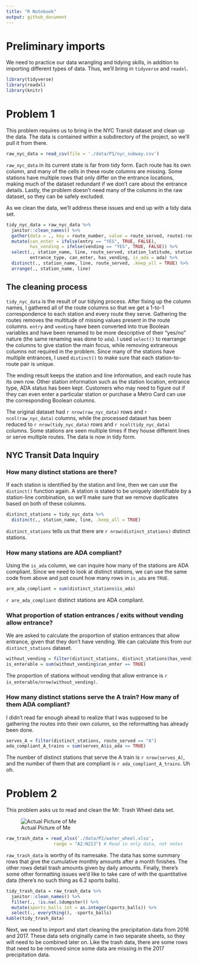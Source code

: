 ```yaml
---
title: "R Notebook"
output: github_document
---
```


# Preliminary imports

We need to practice our data wrangling and tidying skills, in addition to importing different types of data. Thus, we'll bring in `tidyverse` and `readxl`.

```r
library(tidyverse)
library(readxl)
library(knitr)
```

# Problem 1

This problem requires us to bring in the NYC Transit dataset and clean up the data. The data is contained within a subdirectory of the project, so we'll pull it from there.

```r
raw_nyc_data = read_csv(file = './data/P1/nyc_subway.csv')
```

`raw_nyc_data` in its current state is far from tidy form. Each route has its own column, and many of the cells in these route columns are missing. Some stations have multiple rows that only differ on the entrance locations, making much of the dataset redundant if we don't care about the entrance details. Lastly, the problem doesn't need many of the columns in the raw dataset, so they can be safely excluded.

As we clean the data, we'll address these issues and end up with a tidy data set.

```r
tidy_nyc_data = raw_nyc_data %>% 
  janitor::clean_names() %>% 
  gather(data = ., key = route_number, value = route_served, route1:route11, na.rm = TRUE) %>% 
  mutate(can_enter = ifelse(entry == "YES", TRUE, FALSE),
         has_vending = ifelse(vending == "YES", TRUE, FALSE)) %>% 
  select(., station_name, line, route_served, station_latitude, station_longitude, 
         entrance_type, can_enter, has_vending, is_ada = ada) %>% 
  distinct(., station_name, line, route_served, .keep_all = TRUE) %>%
  arrange(., station_name, line) 
```

## The cleaning process

`tidy_nyc_data` is the result of our tidying process. After fixing up the column names, I gathered all of the route columns so that we get a 1-to-1 correspondence to each station and every route they serve. Gathering the routes removes the multitude of missing values present in the route columns. `entry` and `vending` have been converted into true Boolean variables and have been renamed to be more descriptive of their "yes/no" nature (the same renaming was done to `ada`). I used `select()` to rearrange the columns to give station the main focus, while removing extraneous columns not required in the problem. Since many of the stations have multiple entrances, I used `distinct()` to make sure that each station-to-route pair is unique.

The ending result keeps the station and line information, and each route has its own row. Other station information such as the station location, entrance type, ADA status has been kept. Customers who may need to figure out if they can even enter a particular station or purchase a Metro Card can use the corresponding Boolean columns.

The original dataset had `r nrow(raw_nyc_data)` rows and `r ncol(raw_nyc_data)` columns, while the processed dataset has been reduced to `r nrow(tidy_nyc_data)` rows and `r ncol(tidy_nyc_data)` columns. Some stations are seen multiple times if they house different lines or serve multiple routes. The data is now in tidy form.

## NYC Transit Data Inquiry

### How many distinct stations are there?

If each station is identified by the station and line, then we can use the `distinct()` function again. A station is stated to be uniquely identifiable by a station-line combination, so we'll make sure that we remove duplicates based on both of these columns.

```r
distinct_stations = tidy_nyc_data %>% 
  distinct(., station_name, line, .keep_all = TRUE)
```

`distinct_stations` tells us that there are `r nrow(distinct_stations)` distinct stations.

### How many stations are ADA compliant?

Using the `is_ada` column, we can inquire how many of the stations are ADA compliant. Since we need to look at distinct stations, we can use the same code from above and just count how many rows in `is_ada` are `TRUE`.

```r
are_ada_compliant = sum(distinct_stations$is_ada)
```

`r are_ada_compliant` distinct stations are ADA compliant.

### What proportion of station entrances / exits without vending allow entrance?

We are asked to calculate the proportion of station entrances that allow entrance, given that they don't have vending. We can calculate this from our `distinct_stations` dataset.

```r
without_vending = filter(distinct_stations, distinct_stations$has_vending == FALSE)
is_enterable = sum(without_vending$can_enter == TRUE)
```

The proportion of stations without vending that allow entrance is `r is_enterable/nrow(without_vending)`.

### How many distinct stations serve the A train? How many of them ADA compliant?

I didn't read far enough ahead to realize that I was supposed to be gathering the routes into their own column, so the reformatting has already been done.

```r
serves_A = filter(distinct_stations, route_served == "A")
ada_compliant_A_trains = sum(serves_A$is_ada == TRUE)
```

The number of distinct stations that serve the A train is `r nrow(serves_A)`, and the number of them that are compliant is `r ada_compliant_A_trains`. Uh oh.

# Problem 2 

This problem asks us to read and clean the Mr. Trash Wheel data set.

![Actual Picture of Me](./me_but_im_mr_trash.jpg)

```r
raw_trash_data = read_xlsx('./data/P2/water_wheel.xlsx',
                  range = "A2:N213") # Read in only data, not notes
```

`raw_trash_data` is worthy of its namesake. The data has some summary rows that give the cumulative monthly amounts after a month finishes. The other rows detail trash amounts given by daily amounts. Finally, there's some other formatting issues we'd like to take care of with the quantitative data (there's no such thing as 6.2 sports balls).


```r
tidy_trash_data = raw_trash_data %>% 
  janitor::clean_names() %>% 
  filter(., !is.na(.$dumpster)) %>% 
  mutate(sports_balls_int = as.integer(sports_balls)) %>% 
  select(., everything(), -sports_balls)
kable(tidy_trash_data)
```

Next, we need to import and start cleaning the precipitation data from 2016 and 2017. These data sets originally came in two separate sheets, so they will need to be combined later on. Like the trash data, there are some rows that need to be removed since some data are missing in the 2017 precipitation data.


